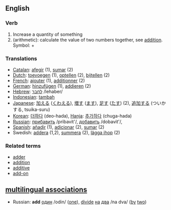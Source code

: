 ==English==

===Verb===
#Increase a quantity of something
#(arithmetic): calculate the value of two numbers together, see [[addition]]. Symbol: +

===Translations===
*[[Catalan]]: [[afegir]] (1), [[sumar]] (2)
*[[Dutch]]: [[toevoegen]] (1), [[optellen]] (2), [[bijtellen]] (2)
*[[French]]: [[ajouter]] (1), [[additionner]] (2)
*[[German]]: [[hinzufügen]] (1), [[addieren]] (2)
*[[Hebrew]]: [[:he:לחבר|לחבר]] /lehaber/
*[[Indonesian]]: [[tambah]]
*[[Japanese]]: [[加える]] ([[くわえる]]), [[増す]] ([[ます]]), [[足す]] ([[たす]]) (2), [[追加]]する (ついかする, tsuika-suru)
*[[Korean]]: [[더하다]] (deo-hada), [[Hanja]]: [[추가하다]] (chuga-hada)
*[[Russian]]: [[:ru:прибавить|прибавить]] /pribavit'/, [[:ru:добавить|добавить]] /dobavit'/, 
*[[Spanish]]: [[añadir]] (1), [[adicionar]] (2), [[sumar]] (2)
*Swedish: [[addera]] (1,2), [[summera]] (2), [[lägga ihop]] (2)

===Related terms===
*[[adder#Noun 2|adder]]
*[[addition]]
*[[additive]]
*[[add-on]]

==[[multilingual associations]]==
*Russian: '''add''' [[:ru:один|один]] /odin/ ([[one]]), [[divide]] [[:ru:на|на]] [[:ru:два|два]] /na dva/ ([[by]] [[two]])